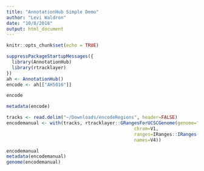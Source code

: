 ```yaml
---
title: "AnnotationHub Simple Demo"
author: "Levi Waldron"
date: "10/8/2018"
output: html_document
---
```


```r
knitr::opts_chunk$set(echo = TRUE)
```

```r
suppressPackageStartupMessages({
  library(AnnotationHub)
  library(rtracklayer)
})
ah <- AnnotationHub()
encode <- ah[["AH5016"]]
```

```r
encode
```

```r
metadata(encode)
```

```r
tracks <- read.delim("~/Downloads/encodeRegions", header=FALSE)
encodemanual <- with(tracks, rtracklayer::GRangesForUCSCGenome(genome="hg19", 
                                               chrom=V1, 
                                               ranges=IRanges::IRanges(V2, V3),
                                               names=V4))
```

```r
encodemanual
metadata(encodemanual)
genome(encodemanual)
```

